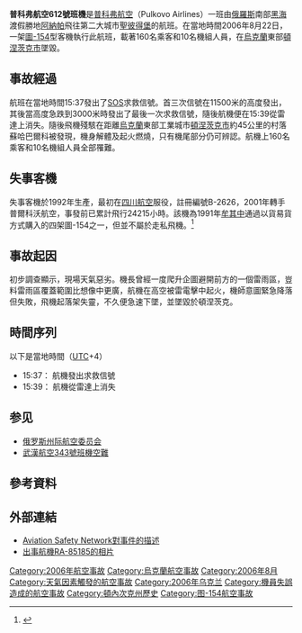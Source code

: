 {{Infobox Airliner accident
|name= 普科弗航空612號班機空難
|Crash image= Tupolev Tu-154M, Pulkovo Airlines AN0494483.jpg
|Image caption= 失事的RA-85185，2004年攝於法蘭克福
|Date= 2006年8月22日
|Type= 机组错误导致高空失速
|Site= {{UKR}}[[頓涅茨克市|頓涅茨克市]]
|Coordinates={{Coord|48|19|59.56|N|37|44|44.83|E|display=inline,title|region:UA-14_scale:50000}}
|Origin= {{RUS}}[[阿納帕機場|阿納帕機場]]
|Last stopover= 
|Destination= {{RUS}}[[聖彼得堡|聖彼得堡]][[普爾科沃機場|普爾科沃機場]]
|Fatalities= 170
|Injuries= 0
|Aircraft Type= [[圖-154|圖-154]]
|Operator= {{link-en|普尔科沃航空|Pulkovo Aviation Enterprise}}
|Tail Number= RA-85185
|Ship name= 
|Passengers= 160
|Crew= 10
|Survivors= 0
}}
'''普科弗航空612號班機'''是[[普科弗航空|普科弗航空]]（Pulkovo Airlines）一班由[[俄羅斯|俄羅斯]]南部[[黑海|黑海]]渡假勝地[[阿納帕|阿納帕]]飛往第二大城市[[聖彼得堡|聖彼得堡]]的航班。在當地時間2006年8月22日，一架[[圖-154|圖-154]]型客機執行此航班，載著160名乘客和10名機組人員，在[[烏克蘭|烏克蘭]]東部[[頓涅茨克市|頓涅茨克市]]墜毀。

== 事故經過 ==
航班在當地時間15:37發出了[[SOS|SOS]]求救信號。首三次信號在11500米的高度發出，其後當高度急跌到3000米時發出了最後一次求救信號，隨後航機便在15:39從雷達上消失。隨後飛機殘駭在距離[[烏克蘭|烏克蘭]]東部工業城市[[頓涅茨克市|頓涅茨克市]]約45公里的村落蘇哈巴爾科被發現，機身解體及起火燃燒，只有機尾部分仍可辨認。航機上160名乘客和10名機組人員全部罹難。

==失事客機==
失事客機於1992年生產，最初在[[四川航空|四川航空]]服役，註冊編號B-2626，2001年轉手普爾科沃航空，事發前已累計飛行24215小時。該機為1991年[[牟其中|牟其中]]通過以貨易貨方式購入的四架圖-154之一，但並不屬於走私飛機。<ref>{{cite news|url=http://morning.scol.com.cn/2000/200005/24/html/0003.htm|title=神秘知情人再爆惊人内幕 牟其中走私飞机另有隐情|work=[[天府早报|天府早报]]|date=2000-05-24|accessdate=2014-10-15|archive-date=2014-10-15|archive-url=https://archive.is/20141015045124/http://morning.scol.com.cn/2000/200005/24/html/0003.htm|dead-url=no}}</ref>

== 事故起因 ==
初步調查顯示，現場天氣惡劣。機長曾經一度爬升企圖避開前方的一個雷雨區，豈料雷雨區覆蓋範圍比想像中更廣，航機在高空被雷電擊中起火，機師意圖緊急降落但失敗，飛機起落架失靈，不久便急速下墜，並墜毀於頓涅茨克。

== 時間序列 ==
以下是當地時間（[[UTC|UTC]]+4）
* 15:37： 航機發出求救信號
* 15:39： 航機從雷達上消失

==参见==
* [[俄罗斯州际航空委员会|俄罗斯州际航空委员会]]
* [[武漢航空343號班機空難|武漢航空343號班機空難]]

== 參考資料 ==
{{reflist}}

== 外部連結 ==
* [http://aviation-safety.net/database/record.php?id=20060822-0 Aviation Safety Network對事件的描述] {{Wayback|url=http://aviation-safety.net/database/record.php?id=20060822-0 |date=20121106152904 }}
* [http://www.airliners.net/search/photo.search?regsearch=RA-85185&distinct_entry=true 出事航機RA-85185的相片] {{Wayback|url=http://www.airliners.net/search/photo.search?regsearch=RA-85185&distinct_entry=true |date=20060901101034 }}

{{2006年航空事故}}
[[Category:2006年航空事故|Category:2006年航空事故]]
[[Category:烏克蘭航空事故|Category:烏克蘭航空事故]]
[[Category:2006年8月|Category:2006年8月]]
[[Category:天氣因素觸發的航空事故|Category:天氣因素觸發的航空事故]]
[[Category:2006年乌克兰|Category:2006年乌克兰]]
[[Category:機員失誤造成的航空事故|Category:機員失誤造成的航空事故]]
[[Category:頓內次克州歷史|Category:頓內次克州歷史]]
[[Category:图-154航空事故|Category:图-154航空事故]]